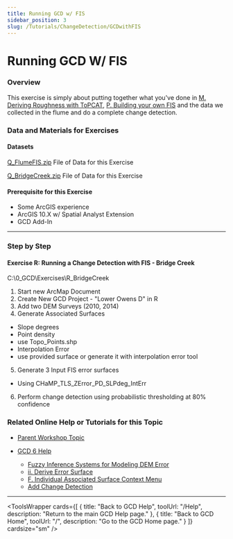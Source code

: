 ```yaml
---
title: Running GCD w/ FIS
sidebar_position: 3
slug: /Tutorials/ChangeDetection/GCDwithFIS
---
```

# Running GCD W/ FIS

### Overview

This exercise is simply about putting together what you've done in [M. Deriving Roughness with ToPCAT](/tutorials--how-to/workshop-tutorials/m-deriving-roughness-with-topcat), [P. Building your own FIS](/tutorials--how-to/workshop-tutorials/p-building-your-own-fis) and the data we collected in the flume and do a complete change detection.

### Data and Materials for Exercises

#### Datasets

[Q_FlumeFIS.zip](http://etalweb.joewheaton.org/etal_workshops/GCD/2015_USU/Q_FlumeFIS.zip) File of Data for this Exercise 

[Q_BridgeCreek.zip](http://etalweb.joewheaton.org/etal_workshops/GCD/2015_USU/Q_BridgeCreek.zip) File of Data for this Exercise 

#### Prerequisite for this Exercise

- Some ArcGIS experience
- ArcGIS 10.X w/ Spatial Analyst Extension
- GCD Add-In

------

### Step by Step

#### **Exercise R: Running a Change Detection with FIS - Bridge Creek**

C:\0_GCD\Exercises\R_BridgeCreek

1. Start new ArcMap Document
2. Create New GCD Project - "Lower Owens D" in R
3. Add two DEM Surveys (2010, 2014)
4. Generate Associated Surfaces
  - Slope degrees
  - Point density
  - use Topo_Points.shp
  - Interpolation Error
  - use provided surface or generate it with interpolation error tool
5. Generate 3 Input FIS error surfaces
  - Using CHaMP_TLS_ZError_PD_SLPdeg_IntErr
6. Perform change detection using probabilistic thresholding at 80% confidence




<YouTubeEmbed videoId="vzsDEEwVVMk" title="Running GCD with FIS - Bridge Creek" />

### Related Online Help or Tutorials for this Topic

- [Parent Workshop Topic](/Help/Workshops/workshop-topics/versions/3-day-workshop/2-errors-uncertainties/q-changedetection)

- [GCD 6 Help](/)
  - [Fuzzy Inference Systems for Modeling DEM Error](/gcd-concepts/fuzzy-inference-systems-for-modeling-dem-error)
  - [ii. Derive Error Surface](/gcd-command-reference/gcd-project-explorer/g-error-surfaces-context-menu/ii-derive-error-surface)
  - [F. Individual Associated Surface Context Menu](/gcd-command-reference/gcd-project-explorer/f-individual-associated-surface-context-menu)
  - [Add Change Detection](/gcd-command-reference/gcd-analysis-menu/c-geomorphic-change-detection-submenu/change-detection)

------


<ToolsWrapper
  cards={[
    {
      title: "Back to GCD Help",
      toolUrl: "/Help",
      description: "Return to the main GCD Help page."
    },
    {
      title: "Back to GCD Home",
      toolUrl: "/",
      description: "Go to the GCD Home page."
    }
  ]}
  cardsize="sm"
/>